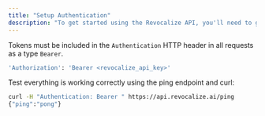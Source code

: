 ```yaml
---
title: "Setup Authentication"
description: "To get started using the Revocalize API, you'll need to generate an API Key through your Revocalize dashboard: [www.revocalize.ai/settings/api-keys](https://www.revocalize.ai/settings/api-keys)."
---
```


Tokens must be included in the ```Authentication``` HTTP header in all requests as a type ```Bearer```.

```bash
'Authorization': 'Bearer <revocalize_api_key>'
```

Test everything is working correctly using the ping endpoint and curl:

```bash Ping Test
curl -H "Authentication: Bearer " https://api.revocalize.ai/ping
{"ping":"pong"}
```